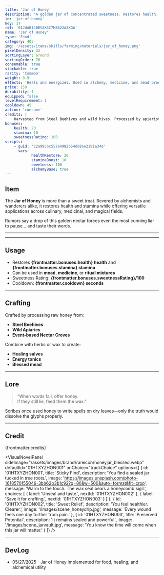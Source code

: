 ```yaml
---
title: 'Jar of Honey'
description: "A golden jar of concentrated sweetness. Restores health, soothes minds, and binds the tongue of liars."
id: 'jar-of-honey'
key: 17
ref: '01JWAB140RVZX5C7M8622AZXGA'
name: 'Jar of Honey'
type: 'Food'
category: 405
img: '/assets/items/skills/farming/materials/jar_of_honey.png'
pixelDensity: 32
sortingLayer: Ground
sortingOrder: 70
consumable: true
stackable: true
rarity: 'Common'
weight: 0.9
effects: 'Heals and energizes. Used in alchemy, medicine, and mead production.'
price: 150
durability: 1
equipped: false
levelRequirement: 1
cooldown: 45
action: 'consume'
credits: |
    Harvested from Steel Beehives and wild hives. Processed by apiarists and monks of the Golden Bloom Order. Jar model by KBVE Pixel Workshop.
bonuses:
    health: 20
    stamina: 10
    sweetnessRating: 100
scripts:
    - guid: 'c2a993bc552a4982b54d08ae2191a34e'
      vars:
            healthRestore: 20
            staminaBoost: 10
            sweetness: 100
            alchemyBase: true
---
```



## Item

The **Jar of Honey** is more than a sweet treat. Revered by alchemists and wanderers alike, it restores health and stamina while offering versatile applications across culinary, medicinal, and magical fields.

Rumors say a drop of this golden nectar forces even the most cunning liar to pause… and taste their words.

---

<ItemDBPanel data={frontmatter} />

---

## Usage

- Restores **{frontmatter.bonuses.health} health** and **{frontmatter.bonuses.stamina} stamina**
- Can be used in **mead**, **medicine**, or **ritual mixtures**
- Sweetness Rating: **{frontmatter.bonuses.sweetnessRating}/100**
- Cooldown: **{frontmatter.cooldown} seconds**

---

## Crafting

Crafted by processing raw honey from:
- **Steel Beehives**
- **Wild Apiaries**
- **Event-based Nectar Groves**

Combine with herbs or wax to create:
- **Healing salves**
- **Energy tonics**
- **Blessed mead**

---

## Lore

> “When words fail, offer honey.  
> If they still lie, feed them the wax.”

Scribes once used honey to write spells on dry leaves—only the truth would dissolve the glyphs properly.

---

## Credit

{frontmatter.credits}

<VisualNovelPanel
  sideImage="/assets/images/brand/rareicon/honeyjar_blessed.webp"
  defaultId="01HTXYZHON001"
  onChoice="trackChoice"
  options={[
    {
      id: '01HTXYZHON001',
      title: 'Sticky Find',
      description: 'You find a sealed jar tucked in tree roots.',
      image: 'https://images.unsplash.com/photo-1618570155049-3bb62b3b1c92?q=80&w=500&auto=format&fit=crop',
      message: 'Warm to the touch. The wax seal bears a honeycomb sigil.',
      choices: [
        { label: 'Unseal and taste.', nextId: '01HTXYZHON002' },
        { label: 'Save it for crafting.', nextId: '01HTXYZHON003' }
      ]
    },
    {
      id: '01HTXYZHON002',
      title: 'Sweet Relief',
      description: 'You feel healthier. Clearer.',
      image: '/images/scene_honeydrip.jpg',
      message: 'Every wound feels one day further from pain.'
    },
    {
      id: '01HTXYZHON003',
      title: 'Preserved Potential',
      description: 'It remains sealed and powerful.',
      image: '/images/scene_jarvault.jpg',
      message: 'You know the time will come when this jar will matter.'
    }
  ]}
/>

---

## DevLog

- 05/27/2025 - Jar of Honey implemented for food, healing, and alchemical utility
